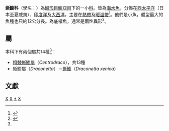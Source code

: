 {{魚銜}}
{{Automatic taxobox
| taxon = Draconettidae
| image = Draconetta xenica.jpg
| image_caption = [[蜥䲗|蜥䲗]]（''Draconetta xenica''）
| authority = [[David_Starr_Jordan|D. S. Jordan]] & [[Henry_Weed_Fowler|Fowler]], 1903
}}

'''蜥䲗科'''（學名：{{lang|la|''Draconettidae''}}）為[[鱸形目|鱸形目]][[䲗亞目|䲗亞目]]下的一小[[科|科]]。皆為[[海水魚|海水魚]]，分佈在[[西太平洋|西太平洋]]（日本至夏威夷）、[[印度洋|印度洋]]及[[大西洋|大西洋]]，主要在[[熱帶|熱帶]]及[[暖溫帶|暖溫帶]]<ref name=fbd>{{FishBase family |family =Draconettidae|month=6|year=2014}}</ref>。他們是小魚，體型最大的魚種也只約12公分長。為[[底棲魚|底棲魚]]，通常是[[兩性異形|兩性異形]]<ref name=EoF>{{cite book |editor=Paxton, J.R. & Eschmeyer, W.N.|author= Briggs, J.C. & Hutchins, J.B.|year=1998|title=Encyclopedia of Fishes|publisher= Academic Press|location=San Diego|pages= 143|isbn= 0-12-547665-5}}</ref>。

==屬==
本科下有兩個屬共14種<ref name=fbd/>：
*[[粗棘蜥䲗屬|粗棘蜥䲗屬]]（''Centrodraco''），共13種
*蜥䲗屬（''Draconetta''）－[[蜥䲗|蜥䲗]]（''Draconetta xenica''）

==文獻==
{{reflist}}
{{commons|Draconettidae}}
{{wikispecies|Draconettidae}}

{{䲗}}
{{Taxonbar|from=Q735317}}

[[Category:䲗亞目|X]]
[[Category:鱸形目|X]]
[[Category:蜥䲗科|*]]
[[Category:1903年描述的分类群|X]]